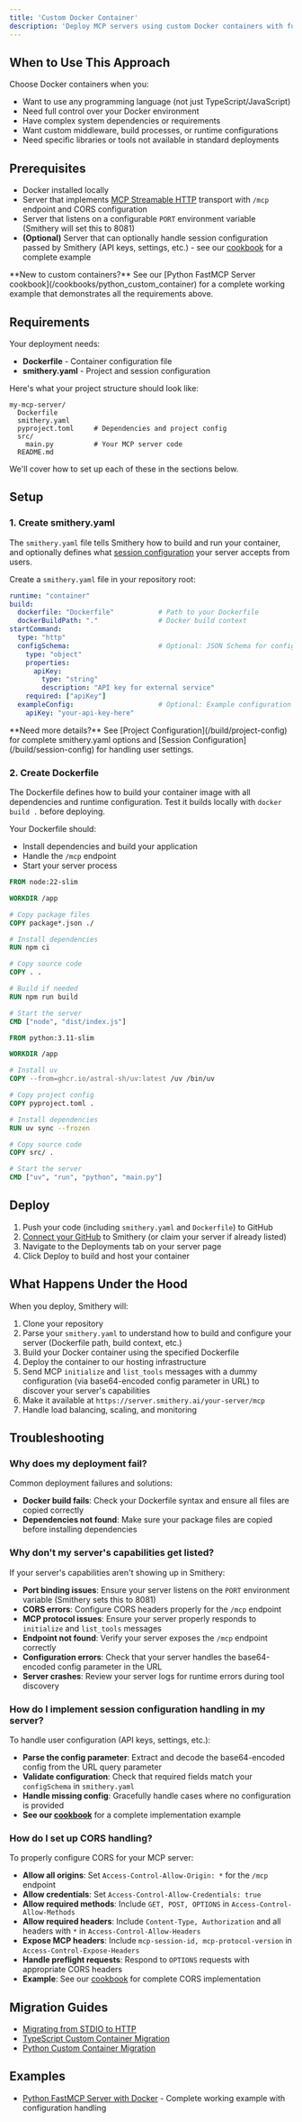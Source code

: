 ```yaml
---
title: 'Custom Docker Container'
description: 'Deploy MCP servers using custom Docker containers with full control over your environment.'
---
```


## When to Use This Approach

Choose Docker containers when you:
- Want to use any programming language (not just TypeScript/JavaScript)
- Need full control over your Docker environment  
- Have complex system dependencies or requirements
- Want custom middleware, build processes, or runtime configurations
- Need specific libraries or tools not available in standard deployments

## Prerequisites

- Docker installed locally
- Server that implements [MCP Streamable HTTP](https://modelcontextprotocol.io/specification/2025-03-26/basic/transports#streamable-http) transport with `/mcp` endpoint and CORS configuration
- Server that listens on a configurable `PORT` environment variable (Smithery will set this to 8081)
- **(Optional)** Server that can optionally handle session configuration passed by Smithery (API keys, settings, etc.) - see our [cookbook](/cookbooks/python_custom_container) for a complete example

<Note>
**New to custom containers?** See our [Python FastMCP Server cookbook](/cookbooks/python_custom_container) for a complete working example that demonstrates all the requirements above.
</Note>

## Requirements

Your deployment needs:

- **Dockerfile** - Container configuration file
- **smithery.yaml** - Project and session configuration

Here's what your project structure should look like:

```
my-mcp-server/
  Dockerfile
  smithery.yaml
  pyproject.toml     # Dependencies and project config
  src/
    main.py          # Your MCP server code
  README.md
```

We'll cover how to set up each of these in the sections below.

## Setup

### 1. Create smithery.yaml

The `smithery.yaml` file tells Smithery how to build and run your container, and optionally defines what [session configuration](/build/session-config) your server accepts from users.

Create a `smithery.yaml` file in your repository root:

```yaml
runtime: "container"
build:
  dockerfile: "Dockerfile"           # Path to your Dockerfile
  dockerBuildPath: "."               # Docker build context
startCommand:
  type: "http"
  configSchema:                      # Optional: JSON Schema for configuration
    type: "object"
    properties:
      apiKey:
        type: "string"
        description: "API key for external service"
    required: ["apiKey"]
  exampleConfig:                     # Optional: Example configuration
    apiKey: "your-api-key-here"
```

<Note>
**Need more details?** See [Project Configuration](/build/project-config) for complete smithery.yaml options and [Session Configuration](/build/session-config) for handling user settings.
</Note>

### 2. Create Dockerfile

The Dockerfile defines how to build your container image with all dependencies and runtime configuration. Test it builds locally with `docker build .` before deploying.

Your Dockerfile should:
- Install dependencies and build your application
- Handle the `/mcp` endpoint
- Start your server process

<CodeGroup>

```dockerfile Node.js/TypeScript
FROM node:22-slim

WORKDIR /app

# Copy package files
COPY package*.json ./

# Install dependencies
RUN npm ci

# Copy source code
COPY . .

# Build if needed
RUN npm run build

# Start the server
CMD ["node", "dist/index.js"]
```

```dockerfile Python
FROM python:3.11-slim

WORKDIR /app

# Install uv
COPY --from=ghcr.io/astral-sh/uv:latest /uv /bin/uv

# Copy project config
COPY pyproject.toml .

# Install dependencies
RUN uv sync --frozen

# Copy source code
COPY src/ .

# Start the server
CMD ["uv", "run", "python", "main.py"]
```

</CodeGroup>

## Deploy

1. Push your code (including `smithery.yaml` and `Dockerfile`) to GitHub
2. [Connect your GitHub](https://smithery.ai/new) to Smithery (or claim your server if already listed)
3. Navigate to the Deployments tab on your server page
4. Click Deploy to build and host your container

## What Happens Under the Hood

When you deploy, Smithery will:

1. Clone your repository
2. Parse your `smithery.yaml` to understand how to build and configure your server (Dockerfile path, build context, etc.)
3. Build your Docker container using the specified Dockerfile
4. Deploy the container to our hosting infrastructure
5. Send MCP `initialize` and `list_tools` messages with a dummy configuration (via base64-encoded config parameter in URL) to discover your server's capabilities
6. Make it available at `https://server.smithery.ai/your-server/mcp`
7. Handle load balancing, scaling, and monitoring


## Troubleshooting

### Why does my deployment fail?

Common deployment failures and solutions:

- **Docker build fails**: Check your Dockerfile syntax and ensure all files are copied correctly
- **Dependencies not found**: Make sure your package files are copied before installing dependencies

### Why don't my server's capabilities get listed?

If your server's capabilities aren't showing up in Smithery:

- **Port binding issues**: Ensure your server listens on the `PORT` environment variable (Smithery sets this to 8081)
- **CORS errors**: Configure CORS headers properly for the `/mcp` endpoint
- **MCP protocol issues**: Ensure your server properly responds to `initialize` and `list_tools` messages
- **Endpoint not found**: Verify your server exposes the `/mcp` endpoint correctly
- **Configuration errors**: Check that your server handles the base64-encoded config parameter in the URL
- **Server crashes**: Review your server logs for runtime errors during tool discovery

### How do I implement session configuration handling in my server?

To handle user configuration (API keys, settings, etc.):

- **Parse the config parameter**: Extract and decode the base64-encoded config from the URL query parameter
- **Validate configuration**: Check that required fields match your `configSchema` in `smithery.yaml`
- **Handle missing config**: Gracefully handle cases where no configuration is provided
- **See our [cookbook](/cookbooks/python_custom_container)** for a complete implementation example

### How do I set up CORS handling?

To properly configure CORS for your MCP server:

- **Allow all origins**: Set `Access-Control-Allow-Origin: *` for the `/mcp` endpoint
- **Allow credentials**: Set `Access-Control-Allow-Credentials: true`
- **Allow required methods**: Include `GET, POST, OPTIONS` in `Access-Control-Allow-Methods`
- **Allow required headers**: Include `Content-Type, Authorization` and all headers with `*` in `Access-Control-Allow-Headers`
- **Expose MCP headers**: Include `mcp-session-id, mcp-protocol-version` in `Access-Control-Expose-Headers`
- **Handle preflight requests**: Respond to `OPTIONS` requests with appropriate CORS headers
- **Example**: See our [cookbook](/cookbooks/python_custom_container) for complete CORS implementation



## Migration Guides

- [Migrating from STDIO to HTTP](/migrations/stdio-to-http)
- [TypeScript Custom Container Migration](/migrations/typescript-custom-container)
- [Python Custom Container Migration](/migrations/python-custom-container)

## Examples

- [Python FastMCP Server with Docker](/cookbooks/python_custom_container) - Complete working example with configuration handling
